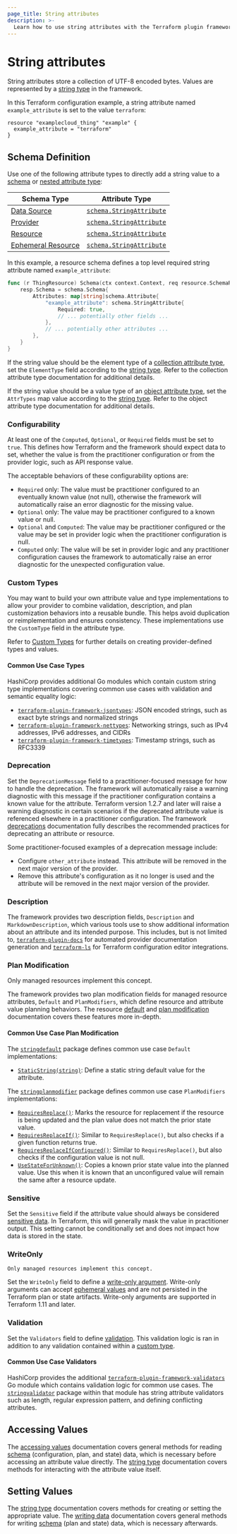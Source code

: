 ```yaml
---
page_title: String attributes
description: >-
  Learn how to use string attributes with the Terraform plugin framework.
---
```


# String attributes

String attributes store a collection of UTF-8 encoded bytes. Values are represented by a [string type](/terraform/plugin/framework/handling-data/types/string) in the framework.

In this Terraform configuration example, a string attribute named `example_attribute` is set to the value `terraform`:

```hcl
resource "examplecloud_thing" "example" {
  example_attribute = "terraform"
}
```

## Schema Definition

Use one of the following attribute types to directly add a string value to a [schema](/terraform/plugin/framework/handling-data/schemas) or [nested attribute type](/terraform/plugin/framework/handling-data/attributes#nested-attribute-types):

| Schema Type | Attribute Type |
|-------------|----------------|
| [Data Source](/terraform/plugin/framework/data-sources) | [`schema.StringAttribute`](https://pkg.go.dev/github.com/hashicorp/terraform-plugin-framework/datasource/schema#StringAttribute) |
| [Provider](/terraform/plugin/framework/providers) | [`schema.StringAttribute`](https://pkg.go.dev/github.com/hashicorp/terraform-plugin-framework/provider/schema#StringAttribute) |
| [Resource](/terraform/plugin/framework/resources) | [`schema.StringAttribute`](https://pkg.go.dev/github.com/hashicorp/terraform-plugin-framework/resource/schema#StringAttribute) |
| [Ephemeral Resource](/terraform/plugin/framework/ephemeral-resources) | [`schema.StringAttribute`](https://pkg.go.dev/github.com/hashicorp/terraform-plugin-framework/ephemeral/schema#StringAttribute) |

In this example, a resource schema defines a top level required string attribute named `example_attribute`:

```go
func (r ThingResource) Schema(ctx context.Context, req resource.SchemaRequest, resp *resource.SchemaResponse) {
    resp.Schema = schema.Schema{
        Attributes: map[string]schema.Attribute{
            "example_attribute": schema.StringAttribute{
                Required: true,
                // ... potentially other fields ...
            },
            // ... potentially other attributes ...
        },
    }
}
```

If the string value should be the element type of a [collection attribute type](/terraform/plugin/framework/handling-data/attributes#collection-attribute-types), set the `ElementType` field according to the [string type](/terraform/plugin/framework/handling-data/types/string). Refer to the collection attribute type documentation for additional details.

If the string value should be a value type of an [object attribute type](/terraform/plugin/framework/handling-data/attributes#object-attribute-type), set the `AttrTypes` map value according to the [string type](/terraform/plugin/framework/handling-data/types/string). Refer to the object attribute type documentation for additional details.

### Configurability

At least one of the `Computed`, `Optional`, or `Required` fields must be set to `true`. This defines how Terraform and the framework should expect data to set, whether the value is from the practitioner configuration or from the provider logic, such as API response value.

The acceptable behaviors of these configurability options are:

- `Required` only: The value must be practitioner configured to an eventually known value (not null), otherwise the framework will automatically raise an error diagnostic for the missing value.
- `Optional` only: The value may be practitioner configured to a known value or null.
- `Optional` and `Computed`: The value may be practitioner configured or the value may be set in provider logic when the practitioner configuration is null.
- `Computed` only: The value will be set in provider logic and any practitioner configuration causes the framework to automatically raise an error diagnostic for the unexpected configuration value.

### Custom Types

You may want to build your own attribute value and type implementations to allow your provider to combine validation, description, and plan customization behaviors into a reusable bundle. This helps avoid duplication or reimplementation and ensures consistency. These implementations use the `CustomType` field in the attribute type.

Refer to [Custom Types](/terraform/plugin/framework/handling-data/types/custom) for further details on creating provider-defined types and values.

#### Common Use Case Types

HashiCorp provides additional Go modules which contain custom string type implementations covering common use cases with validation and semantic equality logic:

- [`terraform-plugin-framework-jsontypes`](https://pkg.go.dev/github.com/hashicorp/terraform-plugin-framework-jsontypes): JSON encoded strings, such as exact byte strings and normalized strings
- [`terraform-plugin-framework-nettypes`](https://pkg.go.dev/github.com/hashicorp/terraform-plugin-framework-nettypes): Networking strings, such as IPv4 addresses, IPv6 addresses, and CIDRs
- [`terraform-plugin-framework-timetypes`](https://pkg.go.dev/github.com/hashicorp/terraform-plugin-framework-timetypes): Timestamp strings, such as RFC3339

### Deprecation

Set the `DeprecationMessage` field to a practitioner-focused message for how to handle the deprecation. The framework will automatically raise a warning diagnostic with this message if the practitioner configuration contains a known value for the attribute. Terraform version 1.2.7 and later will raise a warning diagnostic in certain scenarios if the deprecated attribute value is referenced elsewhere in a practitioner configuration. The framework [deprecations](/terraform/plugin/framework/deprecations) documentation fully describes the recommended practices for deprecating an attribute or resource.

Some practitioner-focused examples of a deprecation message include:

- Configure `other_attribute` instead. This attribute will be removed in the next major version of the provider.
- Remove this attribute's configuration as it no longer is used and the attribute will be removed in the next major version of the provider.

### Description

The framework provides two description fields, `Description` and `MarkdownDescription`, which various tools use to show additional information about an attribute and its intended purpose. This includes, but is not limited to, [`terraform-plugin-docs`](https://github.com/hashicorp/terraform-plugin-docs) for automated provider documentation generation and [`terraform-ls`](https://github.com/hashicorp/terraform-ls) for Terraform configuration editor integrations.

### Plan Modification

<Highlight>

Only managed resources implement this concept.

</Highlight>

The framework provides two plan modification fields for managed resource attributes, `Default` and `PlanModifiers`, which define resource and attribute value planning behaviors. The resource [default](/terraform/plugin/framework/resources/default) and [plan modification](/terraform/plugin/framework/resources/plan-modification) documentation covers these features more in-depth.

#### Common Use Case Plan Modification

The [`stringdefault`](https://pkg.go.dev/github.com/hashicorp/terraform-plugin-framework/resource/schema/stringdefault) package defines common use case `Default` implementations:

- [`StaticString(string)`](https://pkg.go.dev/github.com/hashicorp/terraform-plugin-framework/resource/schema/stringdefault#StaticString): Define a static string default value for the attribute.

The [`stringplanmodifier`](https://pkg.go.dev/github.com/hashicorp/terraform-plugin-framework/resource/schema/stringplanmodifier) package defines common use case `PlanModifiers` implementations:

- [`RequiresReplace()`](https://pkg.go.dev/github.com/hashicorp/terraform-plugin-framework/resource/schema/stringplanmodifier#RequiresReplace): Marks the resource for replacement if the resource is being updated and the plan value does not match the prior state value.
- [`RequiresReplaceIf()`](https://pkg.go.dev/github.com/hashicorp/terraform-plugin-framework/resource/schema/stringplanmodifier#RequiresReplaceIf): Similar to `RequiresReplace()`, but also checks if a given function returns true.
- [`RequiresReplaceIfConfigured()`](https://pkg.go.dev/github.com/hashicorp/terraform-plugin-framework/resource/schema/stringplanmodifier#RequiresReplaceIfConfigured): Similar to `RequiresReplace()`, but also checks if the configuration value is not null.
- [`UseStateForUnknown()`](https://pkg.go.dev/github.com/hashicorp/terraform-plugin-framework/resource/schema/stringplanmodifier#UseStateForUnknown): Copies a known prior state value into the planned value. Use this when it is known that an unconfigured value will remain the same after a resource update.

### Sensitive

Set the `Sensitive` field if the attribute value should always be considered [sensitive data](/terraform/language/state/sensitive-data). In Terraform, this will generally mask the value in practitioner output. This setting cannot be conditionally set and does not impact how data is stored in the state.

### WriteOnly

<Highlight>

    Only managed resources implement this concept.

</Highlight>

Set the `WriteOnly` field to define a [write-only argument](/terraform/plugin/framework/resources/write-only-arguments).
Write-only arguments can accept [ephemeral values](/terraform/language/resources/ephemeral)
and are not persisted in the Terraform plan or state artifacts. Write-only arguments are supported in Terraform 1.11 and later.

### Validation

Set the `Validators` field to define [validation](/terraform/plugin/framework/validation#attribute-validation). This validation logic is ran in addition to any validation contained within a [custom type](#custom-types).

#### Common Use Case Validators

HashiCorp provides the additional [`terraform-plugin-framework-validators`](https://pkg.go.dev/github.com/hashicorp/terraform-plugin-framework-validators) Go module which contains validation logic for common use cases. The [`stringvalidator`](https://pkg.go.dev/github.com/hashicorp/terraform-plugin-framework-validators/stringvalidator) package within that module has string attribute validators such as length, regular expression pattern, and defining conflicting attributes.

## Accessing Values

The [accessing values](/terraform/plugin/framework/handling-data/accessing-values) documentation covers general methods for reading [schema](/terraform/plugin/framework/handling-data/schemas) (configuration, plan, and state) data, which is necessary before accessing an attribute value directly. The [string type](/terraform/plugin/framework/handling-data/types/string#accessing-values) documentation covers methods for interacting with the attribute value itself.

## Setting Values

The [string type](/terraform/plugin/framework/handling-data/types/string#setting-values) documentation covers methods for creating or setting the appropriate value. The [writing data](/terraform/plugin/framework/handling-data/writing-state) documentation covers general methods for writing [schema](/terraform/plugin/framework/handling-data/schemas) (plan and state) data, which is necessary afterwards.
